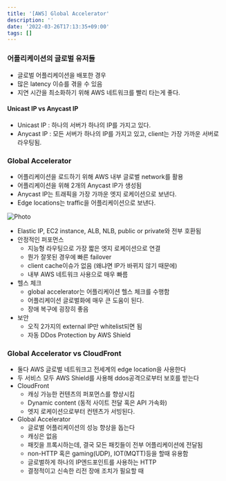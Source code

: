 ```yaml
---
title: '[AWS] Global Accelerator'
description: ''
date: '2022-03-26T17:13:35+09:00'
tags: []
---
```


### 어플리케이션의 글로벌 유저들
- 글로벌 어플리케이션을 배포한 경우
- 많은 latency 이슈를 겪을 수 있음
- 지연 시간을 최소화하기 위해 AWS 네트워크를 빨리 타는게 좋다.

#### Unicast IP vs Anycast IP
- Unicast IP : 하나의 서버가 하나의 IP를 가지고 있다.
- Anycast IP : 모든 서버가 하나의 IP를 가지고 있고, client는 가장 가까운 서버로 라우팅됨.

### Global Accelerator
- 어플리케이션을 로드하기 위해 AWS 내부 글로벌 network를 활용
- 어플리케이션을 위해 2개의 Anycast IP가 생성됨
- Anycast IP는 트래픽을 가장 가까운 엣지 로케이션으로 보낸다.
- Edge locations는 traffic을 어플리케이션으로 보낸다.

<Image
    src='https://seongwoon-blog.s3.ap-northeast-2.amazonaws.com/images/2022-3-26-global-accelerator.png'
    alt="Photo"
    width={300}
    height={300}
    priority
    className="next-image"
/>

- Elastic IP, EC2 instance, ALB, NLB, public or private와 전부 호환됨
- 안정적인 퍼포먼스
    - 지능형 라우팅으로 가장 짧은 엣지 로케이션으로 연결
    - 뭔가 잘못된 경우에 빠른 failover
    - client cache이슈가 없음 (왜냐면 IP가 바뀌지 않기 때문에)
    - 내부 AWS 네트워크 사용으로 매우 빠름
- 헬스 체크
    - global accelerator는 어플리케이션 헬스 체크를 수행함
    - 어플리케이션 글로벌화에 매우 큰 도움이 된다.
    - 장애 복구에 굉장히 좋음
- 보안
    - 오직 2가지의 external IP만 whitelist되면 됨
    - 자동 DDos Protection by AWS Shield

### Global Accelerator vs CloudFront
- 둘다 AWS 글로벌 네트워크고 전세계의 edge location을 사용한다
- 두 서비스 모두 AWS Shield를 사용해 ddos공격으로부터 보호를 받는다
- CloudFront
    - 캐싱 가능한 컨텐츠의 퍼포먼스를 향상시킴
    - Dynamic content (동적 사이트 전달 혹은 API 가속화)
    - 엣지 로케이션으로부터 컨텐츠가 서빙된다.
- Global Accelerator
    - 글로벌 어플리케이션의 성능 향상을 돕는다
    - 캐싱은 없음
    - 패킷을 프록시하는데, 결국 모든 패킷들이 전부 어플리케이션에 전달됨
    - non-HTTP 혹은 gaming(UDP), IOT(MQTT)등을 할때 유용함
    - 글로벌하게 하나의 IP엔드포인트를 사용하는 HTTP
    - 결정적이고 신속한 리전 장애 조치가 필요할 때